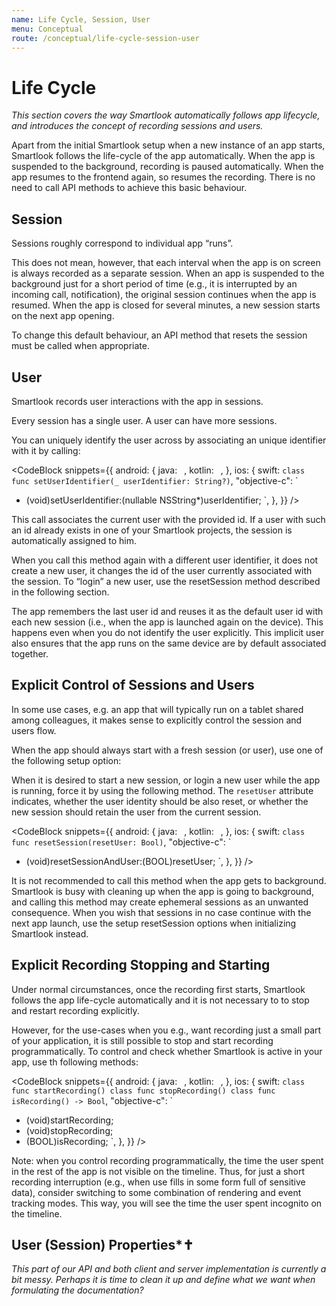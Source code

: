 ```yaml
---
name: Life Cycle, Session, User
menu: Conceptual
route: /conceptual/life-cycle-session-user
---
```



# Life Cycle

*This section covers the way Smartlook automatically follows app lifecycle, and introduces the concept of recording sessions and users.*

Apart from the initial Smartlook setup when a new instance of an app starts, Smartlook follows the life-cycle of the app automatically. When the app is suspended to the background, recording is paused automatically. When the app resumes to the frontend again, so resumes the recording. There is no need to call  API methods to achieve this basic behaviour.

## Session 
Sessions roughly correspond to individual app “runs”.

This does not mean, however, that each interval when the app is on screen is always recorded as a separate session. When an app is suspended to the background just for a short period of time (e.g., it is interrupted by an incoming call, notification), the original session continues when the app is resumed. When the app is closed for several minutes, a new session starts on the next app opening.

To change this default behaviour, an API method that resets the session must be called when appropriate.

## User

Smartlook records user interactions with the app in sessions. 

Every session has a single user. A user can have more sessions.

You can uniquely identify the user across by associating an unique identifier with it by calling:

<CodeBlock
  snippets={{
    android: {
      java: `
      `,
      kotlin: `
      `,
    },
    ios: {
      swift: `
class func setUserIdentifier(_ userIdentifier: String?)
      `,
      "objective-c": `
+ (void)setUserIdentifier:(nullable NSString*)userIdentifier;
      `,
    },
  }}
/>

This call associates the current user with the provided id. If a user with such an id already exists in one of your Smartlook projects, the session is automatically assigned to him.

<Alert kind="important">
When you call this method again with a different user identifier, it does not create a new user, it changes the id of the user currently associated with the session. To “login” a new user, use the resetSession method described in the following section.
</Alert>

The app remembers the last user id and reuses it as the default user id with each new session (i.e., when the app is launched again on the device). This happens even when you do not identify the user explicitly. This  implicit user also ensures that the app runs on the same device are by default associated together.

## Explicit Control of Sessions and Users 

In some use cases, e.g. an app that will typically run on a tablet shared among colleagues, it makes sense to explicitly control the session and users flow.

When the app should always start with a fresh session (or user), use one of the following setup option:

<Alert kind="example" visibleOn="ios">
  <CodeBlock
    snippets={{
      ios: {
        swift: `
// to always setup with new session
Smartlook.setup(key: "YOUR_API_KEY", 
                options: [.startNewSession: true])\n
// to start with new session and user
Smartlook.setup(key: "YOUR_API_KEY", 
                options: [.startNewSessionAndUser: true])
`,
        'objective-c': `
// to always setup with new session
[Smartlook setupWithKey:@""YOUR_API_KEY"" 
                options:@{
                     SLSetupOptionStartNewSessionKey: @YES
                }];\n
// to setup with new session and user
[Smartlook setupWithKey:@""YOUR_API_KEY"" 
                options:@{
                     SLSetupOptionStartNewSessionAndResetUserKey: @YES
                }];
      `,
    },
  }}
/>
</Alert>

When it is desired to start a new session, or login a new user while the app is running, force it by using the following method. The `resetUser` attribute indicates, whether the user identity should be also reset, or whether the new session should retain the user from the current session.

<CodeBlock
  snippets={{
    android: {
      java: `
      `,
      kotlin: `
      `,
    },
    ios: {
      swift: `
class func resetSession(resetUser: Bool)
      `,
      "objective-c": `
+ (void)resetSessionAndUser:(BOOL)resetUser;
      `,
    },
  }}
/>

<Alert kind="example">It is not recommended to call this method when the app gets to background. Smartlook is busy with cleaning up when the app is going to background, and calling this method may create ephemeral sessions as an unwanted consequence. When you wish that sessions in no case continue with the next app launch, use the setup resetSession options when initializing Smartlook instead.
</Alert>

## Explicit Recording Stopping and Starting

Under normal circumstances, once the recording first starts, Smartlook follows the app life-cycle automatically and it is not necessary to to stop and restart recording explicitly. 

However, for the use-cases when you e.g., want recording just a small part of your application, it is still possible to stop and start recording programmatically. To control and check whether Smartlook is active in your app, use th following methods:
 
<CodeBlock
  snippets={{
    android: {
      java: `
      `,
      kotlin: `
      `,
    },
    ios: {
      swift: `
class func startRecording()
class func stopRecording()
class func isRecording() -> Bool
      `,
      "objective-c": `
+ (void)startRecording;
+ (void)stopRecording;
+ (BOOL)isRecording;
      `,
    },
  }}
/>

Note: when you control recording programmatically, the time the user spent in the rest of the app is not visible on the timeline. Thus, for just a short recording interruption (e.g., when use fills in some form full of sensitive data), consider switching to some combination of rendering and event tracking modes. This way, you will see the time the user spent incognito on the timeline.

## User (Session) Properties*✝

*This part of our API and both client and server implementation is currently a bit messy. Perhaps it is time to clean it up and define what we want when formulating the documentation?*
